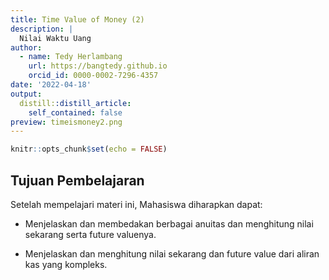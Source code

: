 ```yaml
---
title: Time Value of Money (2)
description: |
  Nilai Waktu Uang
author: 
  - name: Tedy Herlambang
    url: https://bangtedy.github.io
    orcid_id: 0000-0002-7296-4357
date: '2022-04-18'
output:
  distill::distill_article:
    self_contained: false
preview: timeismoney2.png
---
```


```r
knitr::opts_chunk$set(echo = FALSE)
```

## Tujuan Pembelajaran

Setelah mempelajari materi ini, Mahasiswa diharapkan dapat:

- Menjelaskan dan membedakan berbagai anuitas dan menghitung nilai sekarang serta future valuenya.

- Menjelaskan dan menghitung nilai sekarang dan future value dari aliran kas yang kompleks.

